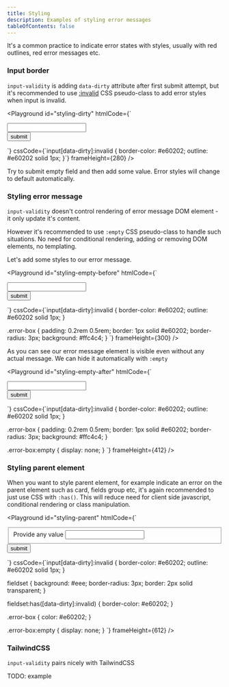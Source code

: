 ```yaml
---
title: Styling
description: Examples of styling error messages
tableOfContents: false
---
```



It's a common practice to indicate error states with styles, usually with red outlines, red error messages etc.

### Input border

`input-validity` is adding `data-dirty` attribute after first submit attempt, but it's recommended to use [:invalid](https://developer.mozilla.org/en-US/docs/Web/CSS/:invalid) CSS pseudo-class to add error styles when input is invalid.

<Playground
  id="styling-dirty"
  htmlCode={`
<form action="/submit">
  <input
    type="text"
    required
    validation-message="#error"
  />
  <div id="error" class="error-box"></div>
  <button>submit</button>
</form>
  `}
  cssCode={`input[data-dirty]:invalid {
  border-color: #e60202;
  outline: #e60202 solid 1px;
}`}
  frameHeight={280}
/>

Try to submit empty field and then add some value. Error styles will change to default automatically.

### Styling error message

`input-validity` doesn't control rendering of error message DOM element - it only update it's content.

However it's recommended to use `:empty` CSS pseudo-class to handle such situations. No need for conditional rendering, adding or removing DOM elements, no templating.

Let's add some styles to our error message.

<Playground
  id="styling-empty-before"
  htmlCode={`
<form action="/submit">
  <input
    type="text"
    required
    validation-message="#error"
  />
  <div id="error" class="error-box"></div>
  <button>submit</button>
</form>
  `}
  cssCode={`input[data-dirty]:invalid {
  border-color: #e60202;
  outline: #e60202 solid 1px;
}

.error-box {
  padding: 0.2rem 0.5rem;
  border: 1px solid #e60202;
  border-radius: 3px;
  background: #ffc4c4;
}
`}
  frameHeight={300}
/>

As you can see our error message element is visible even without any actual message. We can hide it automatically with `:empty`

<Playground
  id="styling-empty-after"
  htmlCode={`
<form action="/submit">
  <input
    type="text"
    required
    validation-message="#error"
  />
  <div id="error" class="error-box"></div>
  <button>submit</button>
</form>
  `}
  cssCode={`input[data-dirty]:invalid {
  border-color: #e60202;
  outline: #e60202 solid 1px;
}

.error-box {
  padding: 0.2rem 0.5rem;
  border: 1px solid #e60202;
  border-radius: 3px;
  background: #ffc4c4;
}

.error-box:empty {
  display: none;
}
`}
  frameHeight={412}
/>

### Styling parent element

When you want to style parent element, for example indicate an error on the parent element such as card, fields group etc, it's again recommended to just use CSS with `:has()`. This will reduce need for client side javascript, conditional rendering or class manipulation.

<Playground
  id="styling-parent"
  htmlCode={`
<form action="/submit">
  <fieldset>
    <label>Provide any value</label>
    <input
      type="text"
      required
      validation-message="#error"
    />
    <div id="error" class="error-box"></div>
  </fieldset>
  <button>submit</button>
</form>
  `}
  cssCode={`input[data-dirty]:invalid {
  border-color: #e60202;
  outline: #e60202 solid 1px;
}

fieldset {
  background: #eee;
  border-radius: 3px;
  border: 2px solid transparent;
}

fieldset:has([data-dirty]:invalid) {
  border-color: #e60202;
}

.error-box {
  color: #e60202;
}

.error-box:empty {
  display: none;
}
`}
  frameHeight={612}
/>

### TailwindCSS

`input-validity` pairs nicely with TailwindCSS

TODO: example
